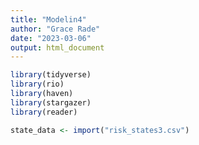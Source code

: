 ```yaml
---
title: "Modelin4"
author: "Grace Rade"
date: "2023-03-06"
output: html_document
---
```

```r
library(tidyverse)
library(rio)
library(haven)
library(stargazer)
library(reader)

state_data <- import("risk_states3.csv")
```

